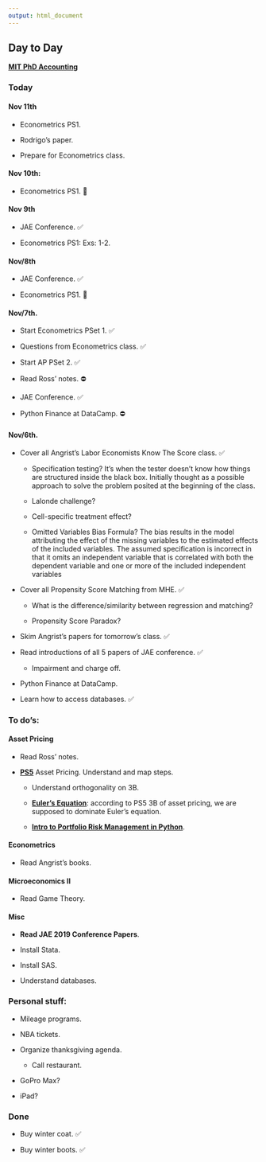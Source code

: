 ```yaml
---
output: html_document
---
```


## **Day to Day** {.tabset}

[**MIT PhD Accounting**](https://gabrielvoelcker.netlify.com/mit/mitaccphd)

### Today

#### Nov 11th

- Econometrics PS1.

- Rodrigo's paper.

- Prepare for Econometrics class.

#### Nov 10th:

- Econometrics PS1. 🔘 

#### Nov 9th

- JAE Conference. ✅

- Econometrics PS1: Exs: 1-2.

#### Nov/8th

- JAE Conference. ✅

- Econometrics PS1. 🔘 

#### Nov/7th.

- Start Econometrics PSet 1. ✅

- Questions from Econometrics class. ✅

- Start AP PSet 2. ✅

- Read Ross' notes. ⛔

- JAE Conference. ✅

- Python Finance at DataCamp. ⛔

#### Nov/6th.

- Cover all Angrist's Labor Economists Know The Score class. ✅

    - Specification testing? It's when the tester doesn't know how things are structured inside the black box. Initially thought as a possible approach to solve the problem posited at the beginning of the class.
    
    - Lalonde challenge?
    
    - Cell-specific treatment effect? 
    
    - Omitted Variables Bias Formula? The bias results in the model attributing the effect of the missing variables to the estimated effects of the included variables. The assumed specification is incorrect in that it omits an independent variable that is correlated with both the dependent variable and one or more of the included independent variables

- Cover all Propensity Score Matching from MHE. ✅

    - What is the difference/similarity between regression and matching?

    - Propensity Score Paradox?

- Skim Angrist's papers for tomorrow's class. ✅

- Read introductions of all 5 papers of JAE conference. ✅

    - Impairment and charge off.

- Python Finance at DataCamp.

- Learn how to access databases. ✅

### **To do's:**

#### Asset Pricing

- Read Ross' notes.

- [**PS5**](https://www.overleaf.com/project/5dc1d3319fda550001327bd5) Asset Pricing. Understand and map steps.

  - Understand orthogonality on 3B.
  
  - [**Euler's Equation**](https://www.khanacademy.org/science/electrical-engineering/ee-circuit-analysis-topic/ee-ac-analysis/v/ee-eulers-formula): according to PS5 3B of asset pricing, we are supposed to dominate Euler's equation.

  - [**Intro to Portfolio Risk Management in Python**](https://campus.datacamp.com/courses/intro-to-portfolio-risk-management-in-python/factor-investing?ex=1). 

#### Econometrics

- Read Angrist's books.

#### Microeconomics II

- Read Game Theory. 

#### Misc

- **Read JAE 2019 Conference Papers**.

- Install Stata.

- Install SAS.

- Understand databases.

### **Personal stuff:**

- Mileage programs.

- NBA tickets.

- Organize thanksgiving agenda. 

    - Call restaurant.

- GoPro Max?

- iPad?

### **Done**

- Buy winter coat. ✅

- Buy winter boots. ✅
